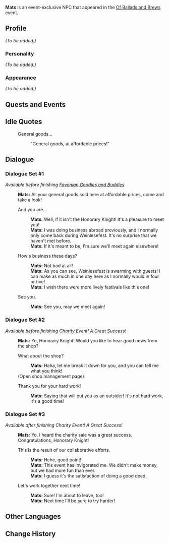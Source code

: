 {{Meta
|missing_NPC_profile  = yes
}}
{{Character Infobox
|type             = Event NPC
|image            = NPC Mats.png
|realname         = 
|deceased         = 
|region           = Mondstadt
|location         = 
|affiliation      = 
|title            = General Goods Seller

|ancestry         = 
|father           = 
|mother           = 
|spouse           = 
|sibling          = 
|child            = 
|relative         = 

|voiceEN          = 
|voiceCN          = 
|voiceJP          = 
|dialoguereward   = 
}}
'''Mats''' is an event-exclusive NPC that appeared in the [[Of Ballads and Brews]] event.
<!--
==Location==
<gallery>
NPC Location Mats.png|Mats's location
NPC Location Mats Context.png|Additional context
</gallery>
-->

==Profile==
''(To be added.)''

===Personality===
''(To be added.)''

===Appearance===
''(To be added.)''

==Quests and Events==
{{Quests and Events}}

==Idle Quotes==
{{Dialogue start}}
: {{DIcon|Idle}} General goods...
:: {{A|VO Mats Of Ballads and Brews 01.ogg}} "General goods, at affordable prices!"
{{Dialogue end}}

==Dialogue==
===Dialogue Set #1===
''Available before finishing [[Favonian Goodies and Buddies]]''
{{Dialogue start}}
:'''Mats:''' All your general goods sold here at affordable prices, come and take a look!
:{{DIcon}} And you are...
::'''Mats:''' Well, if it isn't the Honorary Knight! It's a pleasure to meet you!
::'''Mats:''' I was doing business abroad previously, and I normally only come back during Weinlesefest. It's no surprise that we haven't met before.
::'''Mats:''' If it's meant to be, I'm sure we'll meet again elsewhere!
:{{DIcon}} How's business these days?
::'''Mats:''' Not bad at all!
::'''Mats:''' As you can see, Weinlesefest is swarming with guests! I can make as much in one day here as I normally would in four or five!
::'''Mats:''' I wish there were more lively festivals like this one!
:{{DIcon}} See you.
::'''Mats:''' See you, may we meet again!
{{Dialogue end}}
===Dialogue Set #2===
''Available before finishing [[Charity Event! A Great Success!]]''
{{Dialogue start}}
:'''Mats:''' Yo, Honorary Knight! Would you like to hear good news from the shop?
:{{DIcon}} What about the shop?
::'''Mats:''' Haha, let me break it down for you, and you can tell me what you think!
:;(Open shop management page)
:{{DIcon}} Thank you for your hard work!
::'''Mats:''' Saying that will out you as an outsider! It's not hard work, it's a good time!
{{Dialogue end}}
===Dialogue Set #3===
''Available after finishing Charity Event! A Great Success!''
{{Dialogue start}}
:'''Mats:''' Yo, I heard the charity sale was a great success. Congratulations, Honorary Knight!
:{{DIcon}} This is the result of our collaborative efforts.
::'''Mats:''' Hehe, good point!
::'''Mats:''' This event has invigorated me. We didn't make money, but we had more fun than ever.
::'''Mats:''' I guess it's the satisfaction of doing a good deed.
:{{DIcon}} Let's work together next time!
::'''Mats:''' Sure! I'm about to leave, too!
::'''Mats:''' Next time I'll be sure to try harder!
{{Dialogue end}}
<!--
==Event Dialogue==
{{Dialogue start}}
{{Dialogue end}}

==Trivia==
* 
-->

==Other Languages==
{{Other Languages
|default_hidden = 1
|en      = Mats
|zhs     = 马茨
|zhs_rm  = Mǎcí
|zht     = 馬茨
|zht_rm  = Mǎcí
|ja      = マーツ
|ja_rm   = Maatsu
|ko      = 마츠
|ko_rm   = Macheu
|es      = Mats
|fr      = Mats
|ru      = Матс
|th      = Mats
|vi      = Mats
|de      = Mats
|id      = Mats
|pt      = Mats
}}

==Change History==
{{Change History|3.1}}
<!--
==References==
{{Reflist}}
-->